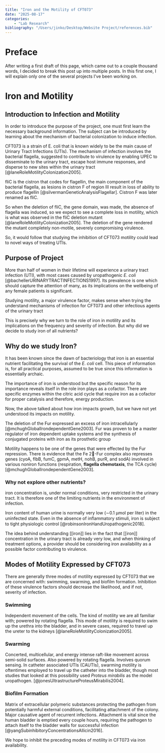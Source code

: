 ```yaml
---
title: "Iron and the Motility of CFT073"
date: "2025-08-17" 
categories: 
    - "Lab Research"
bibliography: "/Users/jinko/Desktop/Website Project/references.bib"
---
```


# Preface

After writing a first draft of this page, which came out to a couple thousand words, I decided to break this post up into multiple posts. In this first one, I will explain only one of the several projects I've been working on.

# Iron and Motility

## Introduction to Infection and Motility

In order to introduce the purpose of the project, one must first learn the necessary background information. The subject can be introduced by learning about the mechanism of bacterial colonization to induce infection.

CFT073 is a strain of E. coli that is known widely to be the main cause of Urinary Tract Infections (UTIs). The mechanism of infection involves the bacterial flagella, suggested to contribute to virulence by enabling UPEC to disseminate to the urinary tract, escape host immune responses, and disperse to new sites within the urinary tract [@laneRoleMotilityColonization2005].

fliC is the cistron that codes for flagellin, the main component of the bacterial flagella, as lesions in cistron F of region III result in loss of ability to produce flagellin [@silvermanGeneticAnalysisFlagellar]. Cistron F was later renamed as fliC.

So when the deletion of fliC, the gene domain, was made, the absence of flagella was induced, so we expect to see a complete loss in motility, which is what was observed in the fliC deletion mutant [@laneRoleMotilityColonization2005]. The deletion of the gene rendered the mutant completely non-motile, severely compromising virulence.

So, it would follow that studying the inhibition of CFT073 motility could lead to novel ways of treating UTIs.

## Purpose of Project

More than half of women in their lifetime will experience a urinary tract infection (UTI), with most cases caused by uropathogenic *E. coli* [@bachellerURINARYTRACTINFECTIONS1997]. Its prevalence is one which should capture the attention of many, as its implications on the wellbeing of any female patients is significant.

Studying motility, a major virulence factor, makes sense when trying the understand mechanisms of infection for CFT073 and other infectious agents of the urinary tract

This is precisely why we turn to the role of iron in motility and its implications on the frequency and severity of infection. But why did we decide to study iron of all nutrients?

## Why do we study Iron?

It has been known since the dawn of bacteriology that iron is an essential nutrient facilitating the survival of the *E. coli* cell. This piece of information is, for all practical purposes, assumed to be true since this information is essentially archaic.

The importance of iron is understood but the specific reason for its importance reveals itself in the role iron plays as a cofactor. There are specific enzymes within the citric acid cycle that require iron as a cofactor for proper catalysis and therefore, energy production.

Now, the above talked about how iron impacts growth, but we have not yet understood its impacts on motility.

The deletion of the Fur expressed an excess of iron intracellularly [@mchughGlobalIrondependentGene2003]. Fur was proven to be a master regulator of iron dependent uptake systems and the synthesis of conjugated proteins with iron as its prosthetic group

Motility happens to be one of the genes that were effected by the Fur repression. There is evidence that the Fe 2-Fur complex also represses genes (cyoA, flbB, fumC, gpmA, metH, nohB, purR, and sodA) involved in various noniron functions (respiration, **flagella chemotaxis**, the TCA cycle) [@mchughGlobalIrondependentGene2003].

### Why not explore other nutrients?

iron concentration is, under normal conditions, very restricted in the urinary tract. It is therefore one of the limiting nutrients in the environment of infection.

Iron content of human urine is normally very low (∼0.1 μmol per liter) in the uninfected state. Even in the absence of inﬂammatory stimuli, iron is subject to tight physiologic control [@robinsonIronHandUropathogenic2018].

The idea behind understanding \[\[iron\]\] lies in the fact that \[\[iron\]\] concentration in the urinary tract is already very low, and when thinking of treatment options, a provider should be considering iron availability as a possible factor contributing to virulence.

## Modes of Motility Expressed by CFT073

There are generally three modes of motility expressed by CFT073 that we are concerned with: swimming, swarming, and biofilm formation. Inhibition of these virulence factors should decrease the likelihood, and if not, severity of infection.

### Swimming

Independent movement of the cells. The kind of motility we are all familiar with; powered by rotating flagella. This mode of motility is required to swim up the urethra into the bladder, and in severe cases, required to travel up the ureter to the kidneys [@laneRoleMotilityColonization2005].

### Swarming

Concerted, multicellular, and energy intense raft-like movement across semi-solid surfaces. Also powered by rotating flagella. Involves quorum sensing. In catheter associated UTIs (CAUTIs), swarming motility is oftentimes employed to travel up the catheter into the bladder, though most studies that looked at this possibility used *Proteus mirabilis* as the model uropathogen. [@jonesUltrastructureProteusMirabilis2004].

### Biofilm Formation

Matrix of extracellular polymeric substances protecting the pathogen from potentially harmful external conditions, facilitating attachment of the colony. Major causative agent of recurrent infections. Attachment is vital since the human bladder is emptied every couple hours, requiring the pathogen to attach itself to the bladder walls for successful infection [@yangSubinhibitoryConcentrationsAllicin2016].

We hope to inhibit the preceding modes of motility in CFT073 via iron availability.